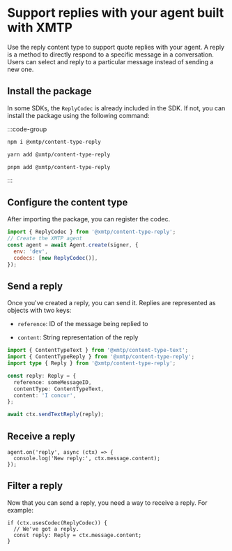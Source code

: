 # Support replies with your agent built with XMTP

Use the reply content type to support quote replies with your agent. A reply is a method to directly respond to a specific message in a conversation. Users can select and reply to a particular message instead of sending a new one.

## Install the package

In some SDKs, the `ReplyCodec` is already included in the SDK. If not, you can install the package using the following command:

:::code-group

```bash [npm]
npm i @xmtp/content-type-reply
```

```bash [yarn]
yarn add @xmtp/content-type-reply
```

```bash [pnpm]
pnpm add @xmtp/content-type-reply
```

:::

## Configure the content type

After importing the package, you can register the codec.

```js [Node]
import { ReplyCodec } from '@xmtp/content-type-reply';
// Create the XMTP agent
const agent = await Agent.create(signer, {
  env: 'dev',
  codecs: [new ReplyCodec()],
});
```

## Send a reply

Once you've created a reply, you can send it. Replies are represented as objects with two keys:

- `reference`: ID of the message being replied to

- `content`: String representation of the reply

```ts [Node]
import { ContentTypeText } from '@xmtp/content-type-text';
import { ContentTypeReply } from '@xmtp/content-type-reply';
import type { Reply } from '@xmtp/content-type-reply';

const reply: Reply = {
  reference: someMessageID,
  contentType: ContentTypeText,
  content: 'I concur',
};

await ctx.sendTextReply(reply);
```

## Receive a reply

```tsx [Node]
agent.on('reply', async (ctx) => {
  console.log('New reply:', ctx.message.content);
});
```

## Filter a reply

Now that you can send a reply, you need a way to receive a reply. For example:

```tsx [Node]
if (ctx.usesCodec(ReplyCodec)) {
  // We've got a reply.
  const reply: Reply = ctx.message.content;
}
```
